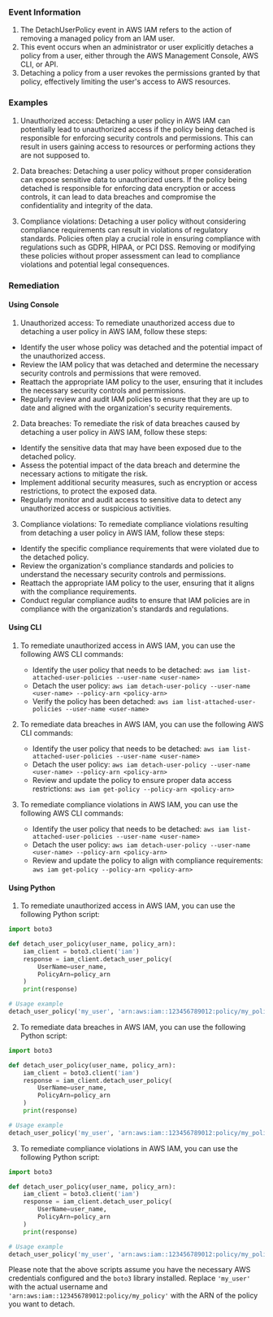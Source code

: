 
### Event Information

1. The DetachUserPolicy event in AWS IAM refers to the action of removing a managed policy from an IAM user.
2. This event occurs when an administrator or user explicitly detaches a policy from a user, either through the AWS Management Console, AWS CLI, or API.
3. Detaching a policy from a user revokes the permissions granted by that policy, effectively limiting the user's access to AWS resources.


### Examples

1. Unauthorized access: Detaching a user policy in AWS IAM can potentially lead to unauthorized access if the policy being detached is responsible for enforcing security controls and permissions. This can result in users gaining access to resources or performing actions they are not supposed to.

2. Data breaches: Detaching a user policy without proper consideration can expose sensitive data to unauthorized users. If the policy being detached is responsible for enforcing data encryption or access controls, it can lead to data breaches and compromise the confidentiality and integrity of the data.

3. Compliance violations: Detaching a user policy without considering compliance requirements can result in violations of regulatory standards. Policies often play a crucial role in ensuring compliance with regulations such as GDPR, HIPAA, or PCI DSS. Removing or modifying these policies without proper assessment can lead to compliance violations and potential legal consequences.

### Remediation

#### Using Console

1. Unauthorized access: To remediate unauthorized access due to detaching a user policy in AWS IAM, follow these steps:

- Identify the user whose policy was detached and the potential impact of the unauthorized access.
- Review the IAM policy that was detached and determine the necessary security controls and permissions that were removed.
- Reattach the appropriate IAM policy to the user, ensuring that it includes the necessary security controls and permissions.
- Regularly review and audit IAM policies to ensure that they are up to date and aligned with the organization's security requirements.

2. Data breaches: To remediate the risk of data breaches caused by detaching a user policy in AWS IAM, follow these steps:

- Identify the sensitive data that may have been exposed due to the detached policy.
- Assess the potential impact of the data breach and determine the necessary actions to mitigate the risk.
- Implement additional security measures, such as encryption or access restrictions, to protect the exposed data.
- Regularly monitor and audit access to sensitive data to detect any unauthorized access or suspicious activities.

3. Compliance violations: To remediate compliance violations resulting from detaching a user policy in AWS IAM, follow these steps:

- Identify the specific compliance requirements that were violated due to the detached policy.
- Review the organization's compliance standards and policies to understand the necessary security controls and permissions.
- Reattach the appropriate IAM policy to the user, ensuring that it aligns with the compliance requirements.
- Conduct regular compliance audits to ensure that IAM policies are in compliance with the organization's standards and regulations.

#### Using CLI

1. To remediate unauthorized access in AWS IAM, you can use the following AWS CLI commands:
   - Identify the user policy that needs to be detached: `aws iam list-attached-user-policies --user-name <user-name>`
   - Detach the user policy: `aws iam detach-user-policy --user-name <user-name> --policy-arn <policy-arn>`
   - Verify the policy has been detached: `aws iam list-attached-user-policies --user-name <user-name>`

2. To remediate data breaches in AWS IAM, you can use the following AWS CLI commands:
   - Identify the user policy that needs to be detached: `aws iam list-attached-user-policies --user-name <user-name>`
   - Detach the user policy: `aws iam detach-user-policy --user-name <user-name> --policy-arn <policy-arn>`
   - Review and update the policy to ensure proper data access restrictions: `aws iam get-policy --policy-arn <policy-arn>`

3. To remediate compliance violations in AWS IAM, you can use the following AWS CLI commands:
   - Identify the user policy that needs to be detached: `aws iam list-attached-user-policies --user-name <user-name>`
   - Detach the user policy: `aws iam detach-user-policy --user-name <user-name> --policy-arn <policy-arn>`
   - Review and update the policy to align with compliance requirements: `aws iam get-policy --policy-arn <policy-arn>`

#### Using Python

1. To remediate unauthorized access in AWS IAM, you can use the following Python script:

```python
import boto3

def detach_user_policy(user_name, policy_arn):
    iam_client = boto3.client('iam')
    response = iam_client.detach_user_policy(
        UserName=user_name,
        PolicyArn=policy_arn
    )
    print(response)

# Usage example
detach_user_policy('my_user', 'arn:aws:iam::123456789012:policy/my_policy')
```

2. To remediate data breaches in AWS IAM, you can use the following Python script:

```python
import boto3

def detach_user_policy(user_name, policy_arn):
    iam_client = boto3.client('iam')
    response = iam_client.detach_user_policy(
        UserName=user_name,
        PolicyArn=policy_arn
    )
    print(response)

# Usage example
detach_user_policy('my_user', 'arn:aws:iam::123456789012:policy/my_policy')
```

3. To remediate compliance violations in AWS IAM, you can use the following Python script:

```python
import boto3

def detach_user_policy(user_name, policy_arn):
    iam_client = boto3.client('iam')
    response = iam_client.detach_user_policy(
        UserName=user_name,
        PolicyArn=policy_arn
    )
    print(response)

# Usage example
detach_user_policy('my_user', 'arn:aws:iam::123456789012:policy/my_policy')
```

Please note that the above scripts assume you have the necessary AWS credentials configured and the `boto3` library installed. Replace `'my_user'` with the actual username and `'arn:aws:iam::123456789012:policy/my_policy'` with the ARN of the policy you want to detach.

